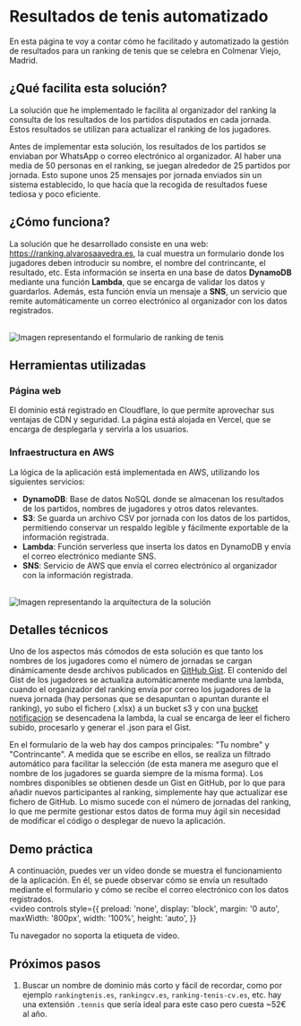 # Resultados de tenis automatizado

En esta página te voy a contar cómo he facilitado y automatizado la gestión de resultados para un ranking de tenis que se celebra en Colmenar Viejo, Madrid.

## ¿Qué facilita esta solución?

La solución que he implementado le facilita al organizador del ranking la consulta de los resultados de los partidos disputados en cada jornada. Estos resultados se utilizan para actualizar el ranking de los jugadores.

Antes de implementar esta solución, los resultados de los partidos se enviaban por WhatsApp o correo electrónico al organizador. Al haber una media de 50 personas en el ranking, se juegan alrededor de 25 partidos por jornada. Esto supone unos 25 mensajes por jornada enviados sin un sistema establecido, lo que hacía que la recogida de resultados fuese tediosa y poco eficiente.

## ¿Cómo funciona?

La solución que he desarrollado consiste en una web: https://ranking.alvarosaavedra.es, la cual muestra un formulario donde los jugadores deben introducir su nombre, el nombre del contrincante, el resultado, etc.
Esta información se inserta en una base de datos **DynamoDB** mediante una función **Lambda**, que se encarga de validar los datos y guardarlos. Además, esta función envía un mensaje a **SNS**, un servicio que remite automáticamente un correo electrónico al organizador con los datos registrados.

<br/>
<img
  src="https://cdn.alvarosaavedra.es/FormularioRankingTenis.webp"
  alt="Imagen representando el formulario de ranking de tenis"
  style={{
    display: 'block',
    margin: '0 auto',
    maxWidth: '400px',
    width: '100%',
    height: 'auto',
  }}
/>

## Herramientas utilizadas

### Página web

El dominio está registrado en Cloudflare, lo que permite aprovechar sus ventajas de CDN y seguridad. La página está alojada en Vercel, que se encarga de desplegarla y servirla a los usuarios.

### Infraestructura en AWS

La lógica de la aplicación está implementada en AWS, utilizando los siguientes servicios:

- **DynamoDB**: Base de datos NoSQL donde se almacenan los resultados de los partidos, nombres de jugadores y otros datos relevantes.
- **S3**: Se guarda un archivo CSV por jornada con los datos de los partidos, permitiendo conservar un respaldo legible y fácilmente exportable de la información registrada.
- **Lambda**: Función serverless que inserta los datos en DynamoDB y envía el correo electrónico mediante SNS.
- **SNS**: Servicio de AWS que envía el correo electrónico al organizador con la información registrada.

<br/>
<img src="https://cdn.alvarosaavedra.es/ArquitecturaRankingTenis.webp" alt="Imagen representando la arquitectura de la solución" />

## Detalles técnicos

Uno de los aspectos más cómodos de esta solución es que tanto los nombres de los jugadores como el número de jornadas se cargan dinámicamente desde archivos publicados en [GitHub Gist](https://docs.github.com/es/get-started/writing-on-github/editing-and-sharing-content-with-gists/creating-gists). El contenido del Gist de los jugadores se actualiza automáticamente mediante una lambda, cuando el organizador del ranking envía por correo los jugadores de  la nueva jornada (hay personas que se desapuntan o apuntan durante el ranking), yo subo el fichero (.xlsx) a un bucket s3 y con una [bucket notificacion](https://docs.aws.amazon.com/AmazonS3/latest/userguide/EventNotifications.html) se desencadena la lambda, la cual se encarga de leer el fichero subido, procesarlo y generar el .json para el Gist.

En el formulario de la web hay dos campos principales: "Tu nombre" y "Contrincante". A medida que se escribe en ellos, se realiza un filtrado automático para facilitar la selección (de esta manera me aseguro que el nombre de los jugadores se guarda siempre de la misma forma). Los nombres disponibles se obtienen desde un Gist en GitHub, por lo que para añadir nuevos participantes al ranking, simplemente hay que actualizar ese fichero de GitHub. Lo mismo sucede con el número de jornadas del ranking, lo que me permite gestionar estos datos de forma muy ágil sin necesidad de modificar el código o desplegar de nuevo la aplicación.

## Demo práctica

A continuación, puedes ver un vídeo donde se muestra el funcionamiento de la aplicación. En él, se puede observar cómo se envía un resultado mediante el formulario y cómo se recibe el correo electrónico con los datos registrados.
<br/>
<video
  controls
  style={{
    preload: 'none',
    display: 'block',
    margin: '0 auto',
    maxWidth: '800px',
    width: '100%',
    height: 'auto',
  }}
>
  <source src="https://cdn.alvarosaavedra.es/DemoRankingTenis.mp4" type="video/mp4" />
  Tu navegador no soporta la etiqueta de video.
</video>

## Próximos pasos

1. Buscar un nombre de dominio más corto y fácil de recordar, como por ejemplo `rankingtenis.es`, `rankingcv.es`, `ranking-tenis-cv.es`, etc. hay una extensión `.tennis` que sería ideal para este caso pero cuesta ~52€ al año.